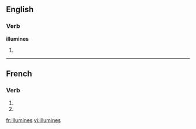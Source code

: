 ==English==

===Verb===
'''illumines'''

# {{third-person singular of|[[illumine]]}}

{{see|illuminés}}

----

==French==

===Verb===
{{fr-verb-form}}

# {{form of|[[second-person|Second-person]] [[singular]] [[present indicative]]|illumine]|lang=French}}
# {{form of|Second-person singular [[present subjunctive]]|illuminer |lang=French}}

[[fr:illumines]]
[[vi:illumines]]